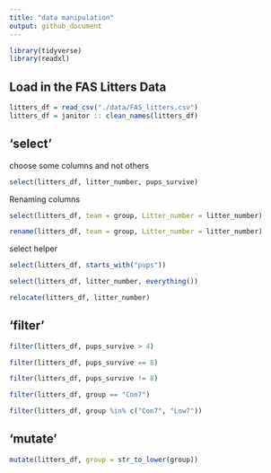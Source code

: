 ```yaml
---
title: "data manipulation"
output: github_document
---
```


```r
library(tidyverse)
library(readxl)
```

## Load in the FAS Litters Data

```r
litters_df = read_csv("./data/FAS_litters.csv")
litters_df = janitor :: clean_names(litters_df)
```

## 'select'

choose some columns and not others

```r
select(litters_df, litter_number, pups_survive)
```

Renaming columns

```r
select(litters_df, team = group, Litter_number = litter_number)
```

```r
rename(litters_df, team = group, Litter_number = litter_number)
```

select helper

```r
select(litters_df, starts_with("pups"))
```

```r
select(litters_df, litter_number, everything())
```

```r
relocate(litters_df, litter_number)
```

## 'filter'

```r
filter(litters_df, pups_survive > 4)
```

```r
filter(litters_df, pups_survive == 8)
```

```r
filter(litters_df, pups_survive != 8)
```

```r
filter(litters_df, group == "Con7")
```

```r
filter(litters_df, group %in% c("Con7", "Low7"))
```

## 'mutate'

```r
mutate(litters_df, group = str_to_lower(group))
```




